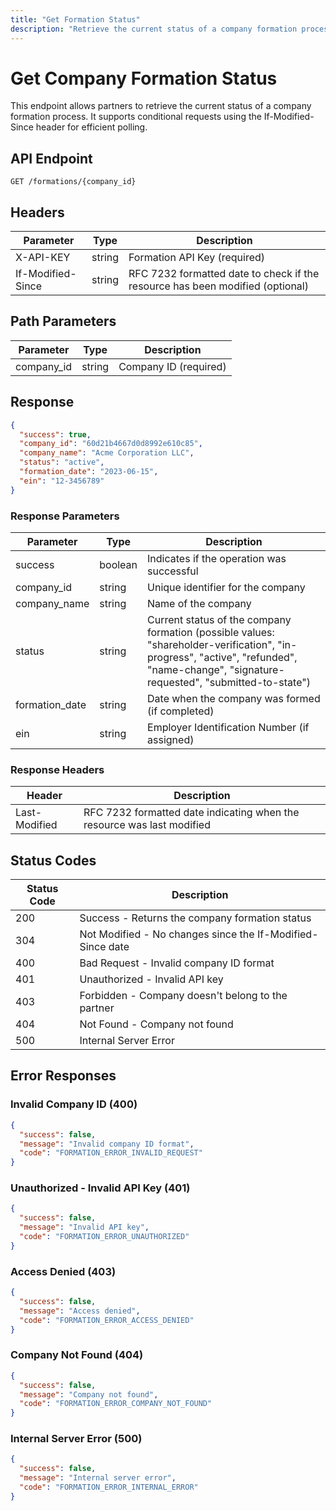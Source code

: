 ```yaml
---
title: "Get Formation Status"
description: "Retrieve the current status of a company formation process"
---
```


# Get Company Formation Status

This endpoint allows partners to retrieve the current status of a company formation process. It supports conditional requests using the If-Modified-Since header for efficient polling.

## API Endpoint

```
GET /formations/{company_id}
```

## Headers

| Parameter         | Type   | Description                                                                   |
| ----------------- | ------ | ----------------------------------------------------------------------------- |
| X-API-KEY         | string | Formation API Key (required)                                                  |
| If-Modified-Since | string | RFC 7232 formatted date to check if the resource has been modified (optional) |

## Path Parameters

| Parameter  | Type   | Description           |
| ---------- | ------ | --------------------- |
| company_id | string | Company ID (required) |

## Response

```json
{
  "success": true,
  "company_id": "60d21b4667d0d8992e610c85",
  "company_name": "Acme Corporation LLC",
  "status": "active",
  "formation_date": "2023-06-15",
  "ein": "12-3456789"
}
```

### Response Parameters

| Parameter      | Type    | Description                                                                                                                                                                            |
| -------------- | ------- | -------------------------------------------------------------------------------------------------------------------------------------------------------------------------------------- |
| success        | boolean | Indicates if the operation was successful                                                                                                                                              |
| company_id     | string  | Unique identifier for the company                                                                                                                                                      |
| company_name   | string  | Name of the company                                                                                                                                                                    |
| status         | string  | Current status of the company formation (possible values: "shareholder-verification", "in-progress", "active", "refunded", "name-change", "signature-requested", "submitted-to-state") |
| formation_date | string  | Date when the company was formed (if completed)                                                                                                                                        |
| ein            | string  | Employer Identification Number (if assigned)                                                                                                                                           |

### Response Headers

| Header        | Description                                                            |
| ------------- | ---------------------------------------------------------------------- |
| Last-Modified | RFC 7232 formatted date indicating when the resource was last modified |

## Status Codes

| Status Code | Description                                                |
| ----------- | ---------------------------------------------------------- |
| 200         | Success - Returns the company formation status             |
| 304         | Not Modified - No changes since the If-Modified-Since date |
| 400         | Bad Request - Invalid company ID format                    |
| 401         | Unauthorized - Invalid API key                             |
| 403         | Forbidden - Company doesn't belong to the partner          |
| 404         | Not Found - Company not found                              |
| 500         | Internal Server Error                                      |

## Error Responses

### Invalid Company ID (400)

```json
{
  "success": false,
  "message": "Invalid company ID format",
  "code": "FORMATION_ERROR_INVALID_REQUEST"
}
```

### Unauthorized - Invalid API Key (401)

```json
{
  "success": false,
  "message": "Invalid API key",
  "code": "FORMATION_ERROR_UNAUTHORIZED"
}
```

### Access Denied (403)

```json
{
  "success": false,
  "message": "Access denied",
  "code": "FORMATION_ERROR_ACCESS_DENIED"
}
```

### Company Not Found (404)

```json
{
  "success": false,
  "message": "Company not found",
  "code": "FORMATION_ERROR_COMPANY_NOT_FOUND"
}
```

### Internal Server Error (500)

```json
{
  "success": false,
  "message": "Internal server error",
  "code": "FORMATION_ERROR_INTERNAL_ERROR"
}
```
